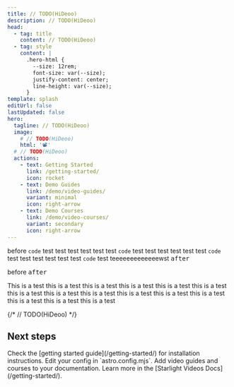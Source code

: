 ```yaml
---
title: // TODO(HiDeoo)
description: // TODO(HiDeoo)
head:
  - tag: title
    content: // TODO(HiDeoo)
  - tag: style
    content: |
      .hero-html {
        --size: 12rem;
        font-size: var(--size);
        justify-content: center;
        line-height: var(--size);
      }
template: splash
editUrl: false
lastUpdated: false
hero:
  tagline: // TODO(HiDeoo)
  image:
    # // TODO(HiDeoo)
    html: '📽️'
  # // TODO(HiDeoo)
  actions:
    - text: Getting Started
      link: /getting-started/
      icon: rocket
    - text: Demo Guides
      link: /demo/video-guides/
      variant: minimal
      icon: right-arrow
    - text: Demo Courses
      link: /demo/video-courses/
      variant: secondary
      icon: right-arrow
---
```



before `code` test test test test test test `code` test test test test test test `code` test test test test test test `code` test teeeeeeeeeeeeewst <Kbd windows="Ctrl+a" mac="Ctrl+k Ctrl+Shift+a" linux="a" /> after

before <Kbd windows="Ctrl+a" mac="Ctrl+k Ctrl+Shift+a" linux="a" /> after

<KbdSelect />

This is a <KbdSelect /> test this is a test this is a test this is a test this is a test this is a test this is a test this is a test this is a test this is a test this is a test this is a test this is a test this is a test this is a test

{/* // TODO(HiDeoo) */}


## Next steps

<CardGrid stagger>
  <Card title="Install the plugin" icon="puzzle">
    Check the [getting started guide](/getting-started/) for installation instructions.
  </Card>
  <Card title="Configure the plugin" icon="setting">
    Edit your config in `astro.config.mjs`.
  </Card>
  <Card title="Publish video content" icon="seti:video">
    Add video guides and courses to your documentation.
  </Card>
  <Card title="Read the docs" icon="open-book">
    Learn more in the [Starlight Videos Docs](/getting-started/).
  </Card>
</CardGrid>
